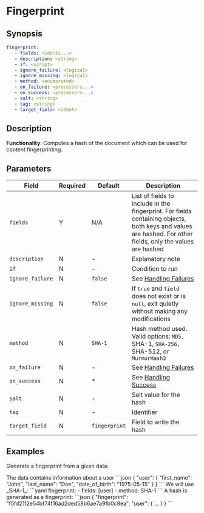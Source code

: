 # Fingerprint

## Synopsis

```yaml {2}
fingerprint:
   - fields: <idents...>
   - description: <string>
   - if: <script>
   - ignore_failure: <logical>
   - ignore_missing: <logical>
   - method: <enumerated>
   - on_failure: <processors...>
   - on_success: <processors...>
   - salt: <string>
   - tag: <string>
   - target_field: <ident>
```

## Description

**Functionality**: Computes a hash of the document which can be used for content fingerprinting.

## Parameters

|Field|Required|Default|Description|
|---|---|---|---|
|`fields`|Y|N/A|List of fields to include in the fingerprint. For fields containing objects, both keys and values are hashed. For other fields, only the values are hashed|
|`description`|N|-|Explanatory note|
|`if`|N|-|Condition to run|
|`ignore_failure`|N|`false`|See [Handling Failures](../handling-failures.mdx)|
|`ignore_missing`|N|`false`|If `true` and `field` does not exist or is `null`, exit quietly without making any modifications|
|`method`|N|`SHA-1`|Hash method used. Valid options: `MD5, `SHA-1, `SHA-256, `SHA-512, or `MurmurHash3`|
|`on_failure`|N|-|See [Handling Failures](../handling-failures.mdx)|
|`on_success`|N|*|See [Handling Success](../handling-success.mdx)|
|`salt`|N|-|Salt value for the hash|
|`tag`|N|-|Identifier|
|`target_field`|N|`fingerprint`|Field to write the hash|

## Examples

Generate a fingerprint from a given data:

<ExampleGrid>
   <CommentCol>
      The data contains information about a user
   </CommentCol>
   <CodeCol>
      ```json
      {
         "user": {
            "first_name": "John",
            "last_name": "Doe",
            "date_of_birth": "1975-05-15"
         }
      }
      ```
   </CodeCol>

   <CommentCol>
      We will use _SHA-1_:
   </CommentCol>
   <CodeCol>
      ```yaml
      fingerprint:
         - fields: [user]
         - method: SHA-1
      ```
   </CodeCol>

   <CommentCol>
      A hash is generated as a fingerprint:
   </CommentCol>
   <CodeCol>
      ```json
      {
         "fingerprint": "f5fd21f2e54bf74f16ad2ded58b6ae7a9fb0c8ea",
         "user": {
            ...
         }
      }
      ```
   </CodeCol>
</ExampleGrid>
